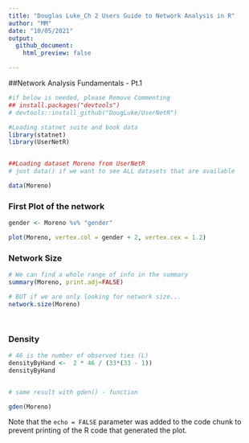 ```yaml
---
title: "Douglas Luke_Ch 2 Users Guide to Network Analysis in R"
author: "MM"
date: "10/05/2021"
output: 
  github_document:
    html_preview: false

---
```


##Network Analysis Fundamentals - Pt.1 


```r

#if below is needed, please Remove Commenting
## install.packages("devtools")
# devtools::install_github("DougLuke/UserNetR")

```



```r

#Loading statnet suite and book data
library(statnet)
library(UserNetR)


##Loading dataset Moreno from UserNetR
# just data() if we want to see ALL datasets that are available

data(Moreno)

```

### First Plot of the network

```r
gender <- Moreno %v% "gender"

plot(Moreno, vertex.col = gender + 2, vertex.cex = 1.2)
```


### Network Size

```r
# We can find a whole range of info in the summary
summary(Moreno, print.adj=FALSE)

# BUT if we are only looking for network size...
network.size(Moreno)




```

### Density

```r

# 46 is the number of observed ties (L)
densityByHand <-  2 * 46 / (33*(33 - 1))
densityByHand


# same result with gden() - function

gden(Moreno)

```
























































Note that the `echo = FALSE` parameter was added to the code chunk to prevent printing of the R code that generated the plot.
